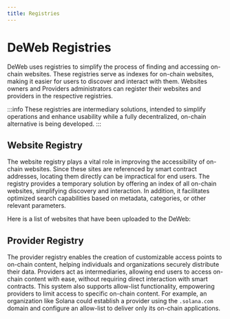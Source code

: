 ```yaml
---
title: Registries
---
```



# DeWeb Registries

DeWeb uses registries to simplify the process of finding and accessing on-chain websites.
These registries serve as indexes for on-chain websites, making it easier for users to discover and interact with them.
Websites owners and Providers administrators can register their websites and providers in the respective registries.

:::info
These registries are intermediary solutions, intended to simplify operations and enhance usability while a fully decentralized,
on-chain alternative is being developed.
:::

## Website Registry

The website registry plays a vital role in improving the accessibility of on-chain websites.
Since these sites are referenced by smart contract addresses, locating them directly can be impractical for end users.
The registry provides a temporary solution by offering an index of all on-chain websites, simplifying discovery and interaction.
In addition, it facilitates optimized search capabilities based on metadata, categories, or other relevant parameters.

Here is a list of websites that have been uploaded to the DeWeb:

<WebsiteTable />

## Provider Registry

The provider registry enables the creation of customizable access points to on-chain content, helping individuals and
organizations securely distribute their data. Providers act as intermediaries, allowing end users to access on-chain content with ease,
without requiring direct interaction with smart contracts. This system also supports allow-list functionality,
empowering providers to limit access to specific on-chain content. For example, an organization like Solana could establish a provider using the `.solana.com` domain and
configure an allow-list to deliver only its on-chain applications.
